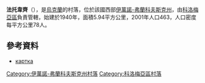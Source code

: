 {{coord|48|37|46|N|25|7|14|E|scale:30000|display=title}}

'''法托韋齊'''（{{lang-uk|Фатовець}}），是[[烏克蘭|烏克蘭]]的村落，位於該國西部[[伊萬諾-弗蘭科夫斯克州|伊萬諾-弗蘭科夫斯克州]]，由[[科洛梅亞區|科洛梅亞區]]負責管轄，始建於1940年，面積5.94平方公里，2001年人口463，人口密度每平方公里78人。

==參考資料==
* [http://gska2.rada.gov.ua/pls/z7502/A005?rdat1=13.01.2009&rf7571=13664 картка]{{dead link|date=2018年3月 |bot=InternetArchiveBot |fix-attempted=yes }}

{{DEFAULTSORT:Фатовець}}
[[Category:伊萬諾-弗蘭科夫斯克州村落|Category:伊萬諾-弗蘭科夫斯克州村落]]
[[Category:科洛梅亞區村落|Category:科洛梅亞區村落]]


{{IvanoFrankivsk-geo-stub}}